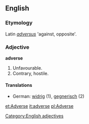 ==English==

===Etymology===
Latin ''[[adversus]]'' 'against, opposite'.

===Adjective===
'''adverse'''
# Unfavourable.
# Contrary, hostile.

====Translations====
*German: [[widrig]] (1), [[gegnerisch]] (2)

[[Category:English adjectives]]
[[et:Adverse]]
[[it:adverse]]
[[pl:Adverse]]